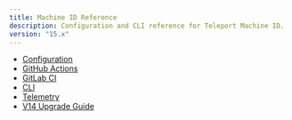 ```yaml
---
title: Machine ID Reference
description: Configuration and CLI reference for Teleport Machine ID.
version: "15.x"
---
```


- [Configuration](/docs/machine-id/reference/configuration)
- [GitHub Actions](/docs/machine-id/reference/github-actions)
- [GitLab CI](/docs/machine-id/reference/gitlab)
- [CLI](/docs/reference/cli/tbot)
- [Telemetry](/docs/machine-id/reference/telemetry)
- [V14 Upgrade Guide](/docs/machine-id/reference/v14-upgrade-guide)
